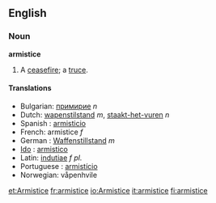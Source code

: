 ==English==

===Noun===
'''armistice'''
#A [[ceasefire]]; a [[truce]].

====Translations====
*Bulgarian: [[примирие]] ''n''
*Dutch: [[wapenstilstand]] ''m'', [[staakt-het-vuren]] ''n''
* Spanish : [[armisticio]]
*French: armistice ''f''
* German : [[Waffenstillstand]] ''m''
* [[Ido]] : [[armistico]]
*Latin: [[indutiae]] ''f pl.''
* Portuguese : [[armistício]]
*Norwegian: våpenhvile

[[et:Armistice]]
[[fr:armistice]]
[[io:Armistice]]
[[it:armistice]]
[[fi:armistice]]